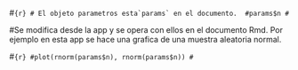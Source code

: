 #```{r}
# El objeto parametros esta`params` en el documento. 
#params$n
#```

#Se modifica desde la app y se opera con ellos en el documento Rmd. Por ejemplo en esta app se hace una grafica de una muestra aleatoria normal.

#```{r}
#plot(rnorm(params$n), rnorm(params$n))
#```
